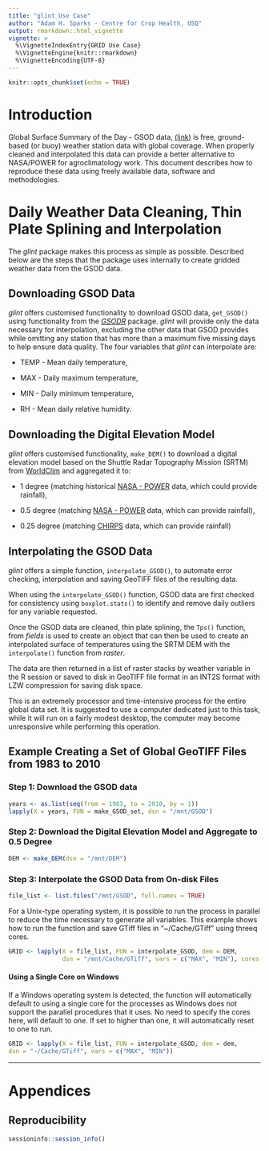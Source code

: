 ```yaml
---
title: "glint Use Case"
author: "Adam H. Sparks - Centre for Crop Health, USQ"
output: rmarkdown::html_vignette
vignette: >
  %\VignetteIndexEntry{GRID Use Case}
  %\VignetteEngine{knitr::rmarkdown}
  %\VignetteEncoding{UTF-8}
---
```


```r
knitr::opts_chunk$set(echo = TRUE)
```

# Introduction

Global Surface Summary of the Day - GSOD data,
[(link)](https://data.noaa.gov/dataset/global-surface-summary-of-the-day-gsod)
is free, ground-based (or buoy) weather station data with global
coverage. When properly cleaned and interpolated this data can provide a better
alternative to NASA/POWER for agroclimatology work. This document describes how
to reproduce these data using freely available data, software and methodologies.

# Daily Weather Data Cleaning, Thin Plate Splining and Interpolation

The _glint_ package makes this process as simple as possible. Described below are
the steps that the package uses internally to create gridded weather data from
the GSOD data.

## Downloading GSOD Data

_glint_ offers customised functionality to download GSOD data, `get_GSOD()`
using functionality from the [_GSODR_](https://ropensci.github.io/GSODR/)
package. _glint_ will provide only the data necessary for interpolation,
excluding the other data that GSOD provides while omitting any station that has
more than a maximum five missing days to help ensure data quality. The four
variables that _glint_ can interpolate are:

* TEMP - Mean daily temperature,

* MAX - Daily maximum temperature,

* MIN - Daily minimum temperature,

* RH - Mean daily relative humidity.

## Downloading the Digital Elevation Model

_glint_ offers customised functionality, `make_DEM()` to download a digital
elevation model based on the Shuttle Radar Topography Mission (SRTM) from
[WorldClim](https://wwww.worldclim.org/) and aggregated it to:

* 1 degree (matching historical [NASA - POWER](https://power.larc.nasa.gov/)
data, which could provide rainfall),

* 0.5 degree (matching [NASA - POWER](https://power.larc.nasa.gov/) data,
which can provide rainfall),

* 0.25 degree (matching [CHIRPS](http://chg.geog.ucsb.edu/data/chirps/) data,
which can provide rainfall)

## Interpolating the GSOD Data

_glint_ offers a simple function, `interpolate_GSOD()`, to automate error
checking, interpolation and saving GeoTIFF files of the resulting data.

When using the `interpolate_GSOD()` function, GSOD data are first checked for
consistency using `boxplot.stats()` to identify and remove daily outliers for
any variable requested.

Once the GSOD data are cleaned, thin plate splining, the `Tps()` function, from
 _fields_ is used to create an object that can then be used to create
an interpolated surface of temperatures using the SRTM DEM with the
`interpolate()` function from _raster_.

The data are then returned in a list of raster stacks by weather variable in the
R session or saved to disk in GeoTIFF file format in an INT2S format with LZW
compression for saving disk space.

This is an extremely processor and time-intensive process for the entire global
data set. It is suggested to use a computer dedicated just to this task, while it
will run on a fairly modest desktop, the computer may become unresponsive while
performing this operation.

## Example Creating a Set of Global GeoTIFF Files from 1983 to 2010

### Step 1: Download the GSOD data

```r
years <- as.list(seq(from = 1983, to = 2010, by = 1))
lapply(X = years, FUN = make_GSOD_set, dsn = "/mnt/GSOD")
```

### Step 2: Download the Digital Elevation Model and Aggregate to 0.5 Degree

```r
DEM <- make_DEM(dsn = "/mnt/DEM")
```
### Step 3: Interpolate the GSOD Data from On-disk Files

```r
file_list <- list.files("/mnt/GSOD", full.names = TRUE)
```

For a Unix-type operating system, it is possible to run the process in parallel
to reduce the time necessary to generate all variables. This example shows how
to run the function and save GTiff files in "~/Cache/GTiff" using threeq cores.

```r
GRID <- lapply(X = file_list, FUN = interpolate_GSOD, dem = DEM,
               dsn = "/mnt/Cache/GTiff", vars = c("MAX", "MIN"), cores = 3)
```

#### Using a Single Core on Windows

If a Windows operating system is detected, the function will automatically
default to using a single core for the processes as Windows does not support
the parallel procedures that it uses. No need to specify the cores here, will
default to one. If set to higher than one, it will automatically reset to one to
run.

```r
GRID <- lapply(X = file_list, FUN = interpolate_GSOD, dem = dem,
dsn = "~/Cache/GTiff", vars = c("MAX", "MIN"))
```

******

# Appendices

## Reproducibility

```r

sessioninfo::session_info()

```
